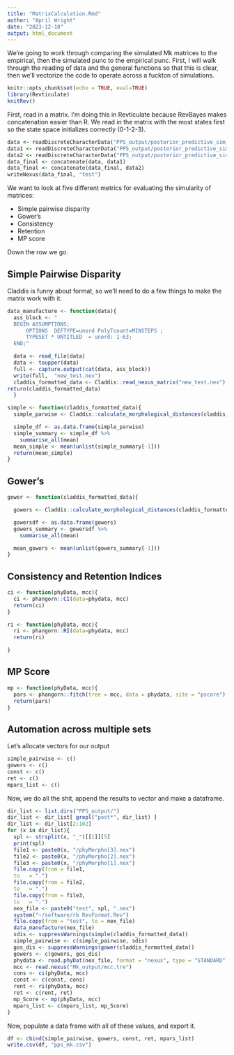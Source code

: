 ```yaml
---
title: "MatrixCalculation.Rmd"
author: "April Wright"
date: "2023-12-18"
output: html_document
---
```


We're going to work through comparing the simulated Mk matrices to the empirical, then the simulated punc to the empirical punc. First, I will walk through the reading of data and the general functions so that this is clear, then we'll vectorize the code to operate across a fuckton of simulations.

```r
knitr::opts_chunk$set(echo = TRUE, eval=TRUE)
library(Revticulate)
knitRev()
```

First, read in a matrix. I'm doing this in Revticulate because RevBayes makes concatenation easier than R. We read in the matrix with the most states first so the state space initializes correctly (0-1-2-3).

```rb
data <- readDiscreteCharacterData("PPS_output/posterior_predictive_sim_1/phyMorpho[3].nex")
data1 <- readDiscreteCharacterData("PPS_output/posterior_predictive_sim_1/phyMorpho[2].nex")
data2 <- readDiscreteCharacterData("PPS_output/posterior_predictive_sim_1/phyMorpho[1].nex")
data_final <- concatenate(data, data1)
data_final <- concatenate(data_final, data2)
writeNexus(data_final, "test")
```
We want to look at five different metrics for evaluating the simularity of matrices:

+ Simple pairwise disparity
+ Gower's 
+ Consistency
+ Retention
+ MP score

Down the row we go.

## Simple Pairwise Disparity

Claddis is funny about format, so we'll need to do a few things to make the matrix work with it.

```r

data_manufacture <- function(data){
  ass_block <- "
  BEGIN ASSUMPTIONS;
	  OPTIONS  DEFTYPE=unord PolyTcount=MINSTEPS ;
	  TYPESET * UNTITLED  = unord: 1-63;
  END;"

  data <- read_file(data)
  data <- toupper(data)
  full <- capture.output(cat(data, ass_block))
  write(full,  "new_test.nex")
  claddis_formatted_data <- Claddis::read_nexus_matrix("new_test.nex")
return(claddis_formatted_data)
  }

```

```r
simple <- function(claddis_formatted_data){
  simple_parwise <- Claddis::calculate_morphological_distances(claddis_formatted_data, distance_metric = "red")

  simple_df <- as.data.frame(simple_parwise)
  simple_summary <- simple_df %>% 
    summarise_all(mean)
  mean_simple <- mean(unlist(simple_summary[-1]))
  return(mean_simple)
}
```

## Gower's 
```r
gower <- function(claddis_formatted_data){

  gowers <- Claddis::calculate_morphological_distances(claddis_formatted_data, distance_metric = "gc")

  gowersdf <- as.data.frame(gowers)
  gowers_summary <- gowersdf %>% 
    summarise_all(mean)

  mean_gowers <- mean(unlist(gowers_summary[-1]))
}
```

## Consistency and Retention Indices

```r
ci <- function(phyData, mcc){
  ci <- phangorn::CI(data=phydata, mcc)
  return(ci)
}
```

```r
ri <- function(phyData, mcc){
  ri <- phangorn::RI(data=phydata, mcc)
  return(ri)

}
```

## MP Score

```r
mp <- function(phyData, mcc){
  pars <- phangorn::fitch(tree = mcc, data = phydata, site = "pscore")
  return(pars)
}

```

## Automation across multiple sets

Let's allocate vectors for our output
```r
simple_pairwise <- c()
gowers <- c()
const <- c()
ret <- c()
mpars_list <- c()
```

Now, we do all the shit, append the results to vector and make a dataframe.

```r
dir_list <- list.dirs("PPS_output/")
dir_list <- dir_list[ grepl("post*", dir_list) ]
dir_list <- dir_list[2:102]
for (x in dir_list){
  spl <- strsplit(x, "_")[[1]][5]
  print(spl)
  file1 <- paste0(x, "/phyMorpho[3].nex")
  file2 <- paste0(x, "/phyMorpho[2].nex")
  file3 <- paste0(x, "/phyMorpho[1].nex")
  file.copy(from = file1,
  to   = ".")
  file.copy(from = file2,
  to   = ".")
  file.copy(from = file3,
  to   = ".")
  nex_file <- paste0("test", spl, ".nex")
  system("~/software/rb RevFormat.Rev")
  file.copy(from = "test", to = nex_file)
  data_manufacture(nex_file)
  sdis <- suppressWarnings(simple(claddis_formatted_data))
  simple_pairwise <- c(simple_pairwise, sdis)
  gos_dis <- suppressWarnings(gower(claddis_formatted_data))
  gowers <- c(gowers, gos_dis)
  phydata <- read.phyDat(nex_file, format = "nexus", type = "STANDARD")
  mcc <- read.nexus("Mk_output/mcc.tre")
  cons <- ci(phyData, mcc)
  const <- c(const, cons)
  rent <- ri(phyData, mcc)
  ret <- c(rent, ret)
  mp_Score <- mp(phyData, mcc)
  mpars_list <- c(mpars_list, mp_Score)
}
```

Now, populate a data frame with all of these values, and export it.

```r
df <- cbind(simple_pairwise, gowers, const, ret, mpars_list)
write.csv(df, "pps_mk.csv")
```
